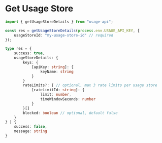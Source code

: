 # Get Usage Store

```ts
import { getUsageStoreDetails } from "usage-api";

const res = getUsageStoreDetails(process.env.USAGE_API_KEY, {
    usageStoreId: "my-usage-store-id" // required
});

type res = {
    success: true,
    usageStoreDetails: {
        keys: {
            [apiKey: string]: {
                keyName: string
            }
        }
        rateLimits?: { // optional, max 3 rate limits per usage store
            [rateLimitId: string]: {
                limit: number,
                timeWindowSeconds: number
            }
        }[]
        blocked: boolean // optional, default false
    }
} | {
    success: false,
    message: string
}
```